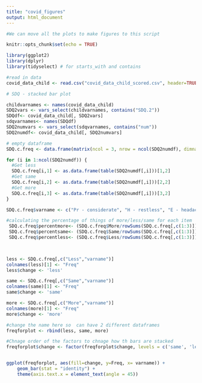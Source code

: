 ```yaml
---
title: "covid_figures"
output: html_document
---
```


```r

#We can move all the plots to make figures to this script

knitr::opts_chunk$set(echo = TRUE)

library(ggplot2)
library(dplyr)
library(tidyselect) # for starts_with and contains

#read in data
covid_data_child <- read.csv("covid_data_child_scored.csv", header=TRUE, stringsAsFactors = FALSE)

```



```r

# SDQ - stacked bar plot

childvarnames <- names(covid_data_child)
SDQ2vars <- vars_select(childvarnames, contains("SDQ.2"))
SDQdf<- covid_data_child[, SDQ2vars]
sdqvarnames<- names(SDQdf)
SDQ2numvars <- vars_select(sdqvarnames, contains("num"))
SDQ2numdf<- covid_data_child[, SDQ2numvars]

# empty dataframe
SDQ.c.freq <- data.frame(matrix(ncol = 3, nrow = ncol(SDQ2numdf), dimnames=list(NULL, c("Less", "Same", "More"))))

for (i in 1:ncol(SDQ2numdf)) {
  #Get less
  SDQ.c.freq[i,1] <- as.data.frame(table(SDQ2numdf[,i]))[1,2]
  #Get same
  SDQ.c.freq[i,2] <- as.data.frame(table(SDQ2numdf[,i]))[2,2]
  #Get more
  SDQ.c.freq[i,3] <- as.data.frame(table(SDQ2numdf[,i]))[3,2]
}

SDQ.c.freq$varname <- c("Pr - considerate", "H - restless", "E - headaches", "Pr - share", "C - temper","Pe - solitary", "C - obedient", "E - worries", "Pr - helpful", "H - fidget", "Pe - friend", "C - fights", "E - unhappy", "Pe - liked", "H - distracted", "E - nervous", "Pr - kind", "C - lies", "Pe - bullied", "Pr - volunteers", "H - thinks", "C - steals", "Pe - adults", "E - fears", "H - attention")

#calculating the percentage of things of more/less/same for each item
 SDQ.c.freq$percentmore<- (SDQ.c.freq$More/rowSums(SDQ.c.freq[,c(1:3)]))*100
 SDQ.c.freq$percentsame<- (SDQ.c.freq$Same/rowSums(SDQ.c.freq[,c(1:3)]))*100
 SDQ.c.freq$percentless<- (SDQ.c.freq$Less/rowSums(SDQ.c.freq[,c(1:3)]))*100
 


less <- SDQ.c.freq[,c("Less","varname")]
colnames(less)[1] <- "Freq"
less$change <- 'less'

same <- SDQ.c.freq[,c("Same","varname")]
colnames(same)[1] <- "Freq"
same$change <- 'same'

more <- SDQ.c.freq[,c("More","varname")]
colnames(more)[1] <- "Freq"
more$change <- 'more'

#change the name here so  can have 2 different dataframes
freqforplot <- rbind(less, same, more)

#Chnage order of the factors to chnage how th bars are stacked
freqforplot$change <- factor(freqforplot$change, levels = c('same', 'less', 'more'))


ggplot(freqforplot, aes(fill=change, y=Freq, x= varname)) + 
    geom_bar(stat = "identity") +
    theme(axis.text.x = element_text(angle = 45))


```


